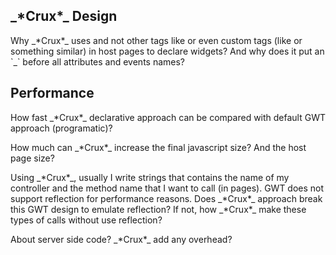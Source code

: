 ==_*Crux*_ Design==
Why _*Crux*_ uses {{{<span>}}} and not other tags like {{{div}}} or even custom tags (like <grid> or something similar) in host pages to declare widgets? And why does it put an `_` before all attributes and events names?


==Performance==
How fast _*Crux*_ declarative approach can be compared with default GWT approach (programatic)?

How much can _*Crux*_ increase the final javascript size? And the host page size?

Using _*Crux*_, usually I write strings that contains the name of my controller and the method name that I want to call (in pages). GWT does not support reflection for performance reasons. Does _*Crux*_ approach break this GWT design to emulate reflection? If not, how _*Crux*_ make these types of calls without use reflection?

About server side code? _*Crux*_ add any overhead?
